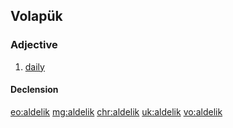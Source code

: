 ==Volapük==

===Adjective===
{{head|vo|adjective}}

# [[daily]]

====Declension====
{{vo-decl-adj}}

[[eo:aldelik]]
[[mg:aldelik]]
[[chr:aldelik]]
[[uk:aldelik]]
[[vo:aldelik]]